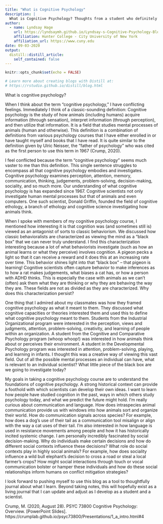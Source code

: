 ```yaml
---
title: "What is Cognitive Psychology"
description: |
  What is Cognitive Psychology? Thoughts from a student who definitely does not have all the answers.
author:
  - name: Lyndsay Hage
    url: https://lyndsaymh.github.io/Lyndsay-s-Cognitive-Psychology-Blog/
    affiliation: Hunter College - City University of New York
    affiliation_url: https://www.cuny.edu
date: 09-03-2020
output:
  distill::distill_article:
    self_contained: false
---
```


```r
knitr::opts_chunk$set(echo = FALSE)

# Learn more about creating blogs with Distill at:
# https://rstudio.github.io/distill/blog.html

```

What is cognitive psychology? 

When I think about the term “cognitive psychology,” I have conflicting feelings. Immediately I think of a classic-sounding definition: Cognitive psychology is the study of how animals (including humans) acquire information (through sensation), interpret information (through perception), and then utilize that information. It is a field that studies mental processes of animals (human and otherwise). This definition is a combination of definitions from various psychology courses that I have either enrolled in or have taught myself and books that I have read. It is quite similar to the definition given by Ulric Neisser, the “father of psychology” who was cited as the first person to use this term in 1967 (Crump, 2020). 

I feel conflicted because the term “cognitive psychology” seems much vaster to me than this definition. This single sentence struggles to encompass all that cognitive psychology embodies and investigates. Cognitive psychology examines perception, attention, memory, communication, thinking, judgements, problem-solving, decision-making, sociality, and so much more. Our understanding of what cognitive psychology is has expanded since 1967.  Cognitive scientists not only investigate human mental processes but that of animals and even computers. One such scientist, Donald Griffin, founded the field of cognitive ethology, a branch of ethology and cognitive science investigating how animals think. 

When I spoke with members of my cognitive psychology course, I mentioned how interesting it is that cognition was (and sometimes still is) viewed as an antagonist of sorts to classic behaviorism. We discussed how classic behavioralists are characterized as viewing the mind as a “black box” that we can never truly understand. I find this characterization interesting because a lot of what behaviorists investigate (such as how an animal learns or what they perceive) involves cognition. A pigeon pecks a light so that it can receive a reward and it does this at an increasing rate over time. This behavior shines light into that “black box” – that pigeon is learning! Cognitive scientists often capture behavior to make inferences as to how a rat makes judgements, what biases a cat has, or how a person with ADHD thinks. This is especially the case with animals as we can’t (often) ask them what they are thinking or why they are behaving the way they are. These fields are not as divided as they are characterized. Why does this characterization persist? 

One thing that I admired about my classmates was how they framed cognitive psychology as what it meant to them. They discussed what cognitive capacities or theories interested them and used this to define what cognitive psychology meant to them. Students from the Industrial Organizational program were interested in the perception, views and judgments, attention, problem-solving, creativity, and learning of people within an organization. A student from the Cognitive and Comparative Psychology program (whoop whoop!) was interested in how animals think about or perceives their environment. A student in the Developmental Psychology program was interested in attention, problem-solving, playing, and learning in infants. I thought this was a creative way of viewing this vast field. Out of all the possible mental processes an individual can have, what is relevant to an individual scientist? What little piece of the black box are we going to investigate today?

My goals in taking a cognitive psychology course are to understand the foundations of cognitive psychology. A strong historical context can provide a foothold with which scientists can develop their own ideas. I want to learn how people have studied cognition in the past, ways in which others study psychology today, and what we predict the future might hold. I’m really curious about communication and language. How does intraspecies animal communication provide us with windows into how animals sort and organize their world. How do communication signals across species? For example, how does a dog’s use of their tail as a communication tool misalign or align with the way a cat uses of their tail. I’m also interested in how language is used in resistance movements among people and how it has historically incited systemic change. 
I am personally incredibly fascinated by social decision-making. Why do individuals make certain decisions and how do different social contexts influence these decisions? What role do social contexts play in highly social animals? For example, how does sociality influence a wild bull elephant’s decision to cross a road or steal a local farmer’s crops? How might social interactions through touch or vocal communication bolster or hamper these individuals and how do these social relationships inform humans on conflict mitigation strategies? 

I look forward to pushing myself to use this blog as a tool to thoughtfully journal about what I learn. Beyond taking notes, this will hopefully exist as a living journal that I can update and adjust as I develop as a student and a scientist.

Crump, M. (2020, August 28). PSYC 73800 Cognitive Psychology: Overview. [PowerPoint Slides]. https://crumplab.github.io/psyc73800/Presentations/1_a_intro.html#4
